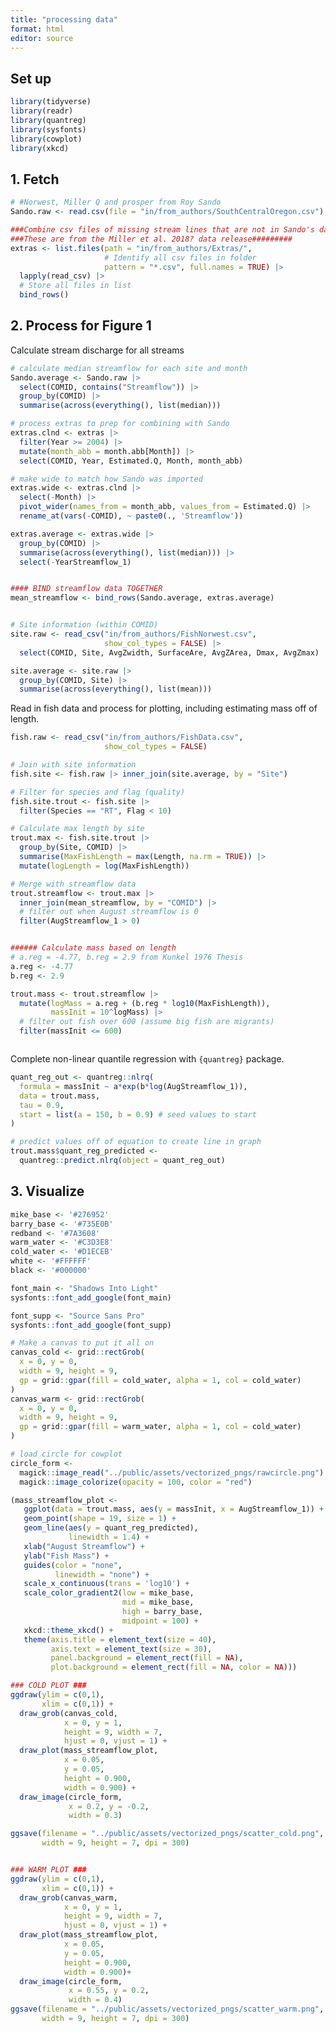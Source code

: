 ```yaml
---
title: "processing data"
format: html
editor: source
---
```


## Set up

```r

library(tidyverse)
library(readr)
library(quantreg)
library(sysfonts)
library(cowplot)
library(xkcd)

```

## 1. Fetch


```r
# #Norwest, Miller Q and prosper from Roy Sando
Sando.raw <- read.csv(file = "in/from_authors/SouthCentralOregon.csv") 

###Combine csv files of missing stream lines that are not in Sando's data release#########
###These are from the Miller et al. 2018? data release#########
extras <- list.files(path = "in/from_authors/Extras/", 
                     # Identify all csv files in folder
                     pattern = "*.csv", full.names = TRUE) |>
  lapply(read_csv) |>                                            
  # Store all files in list
  bind_rows()

```

## 2. Process for Figure 1

Calculate stream discharge for all streams

```r
# calculate median streamflow for each site and month
Sando.average <- Sando.raw |>
  select(COMID, contains("Streamflow")) |>
  group_by(COMID) |>
  summarise(across(everything(), list(median)))

# process extras to prep for combining with Sando
extras.clnd <- extras |> 
  filter(Year >= 2004) |>
  mutate(month_abb = month.abb[Month]) |>
  select(COMID, Year, Estimated.Q, Month, month_abb)

# make wide to match how Sando was imported
extras.wide <- extras.clnd |>
  select(-Month) |> 
  pivot_wider(names_from = month_abb, values_from = Estimated.Q) |>
  rename_at(vars(-COMID), ~ paste0(., 'Streamflow'))

extras.average <- extras.wide |>
  group_by(COMID) |>
  summarise(across(everything(), list(median))) |>
  select(-YearStreamflow_1)


#### BIND streamflow data TOGETHER
mean_streamflow <- bind_rows(Sando.average, extras.average)


# Site information (within COMID)
site.raw <- read_csv("in/from_authors/FishNorwest.csv",
                     show_col_types = FALSE) |>
  select(COMID, Site, AvgZwidth, SurfaceAre, AvgZArea, Dmax, AvgZmax)

site.average <- site.raw |>
  group_by(COMID, Site) |>
  summarise(across(everything(), list(mean)))

```

Read in fish data and process for plotting, including estimating mass off of length.

```r
fish.raw <- read_csv("in/from_authors/FishData.csv",
                     show_col_types = FALSE)

# Join with site information
fish.site <- fish.raw |> inner_join(site.average, by = "Site")

# Filter for species and flag (quality)
fish.site.trout <- fish.site |>
  filter(Species == "RT", Flag < 10)

# Calculate max length by site
trout.max <- fish.site.trout |> 
  group_by(Site, COMID) |>
  summarise(MaxFishLength = max(Length, na.rm = TRUE)) |>
  mutate(logLength = log(MaxFishLength)) 

# Merge with streamflow data
trout.streamflow <- trout.max |>
  inner_join(mean_streamflow, by = "COMID") |>
  # filter out when August streamflow is 0
  filter(AugStreamflow_1 > 0)


###### Calculate mass based on length
# a.reg = -4.77, b.reg = 2.9 from Kunkel 1976 Thesis
a.reg <- -4.77
b.reg <- 2.9

trout.mass <- trout.streamflow |>
  mutate(logMass = a.reg + (b.reg * log10(MaxFishLength)),
         massInit = 10^logMass) |>
  # filter out fish over 600 (assume big fish are migrants)
  filter(massInit <= 600)



```

Complete non-linear quantile regression with `{quantreg}` package.

```r
quant_reg_out <- quantreg::nlrq(
  formula = massInit ~ a*exp(b*log(AugStreamflow_1)),
  data = trout.mass,
  tau = 0.9,
  start = list(a = 150, b = 0.9) # seed values to start
)

# predict values off of equation to create line in graph
trout.mass$quant_reg_predicted <- 
  quantreg::predict.nlrq(object = quant_reg_out)


```


## 3. Visualize
```r
mike_base <- '#276952'
barry_base <- '#735E0B'
redband <- '#7A3608'
warm_water <- '#C3D3E8'
cold_water <- '#D1ECEB'
white <- '#FFFFFF'
black <- '#000000'

font_main <- "Shadows Into Light"
sysfonts::font_add_google(font_main)

font_supp <- "Source Sans Pro"
sysfonts::font_add_google(font_supp)

# Make a canvas to put it all on
canvas_cold <- grid::rectGrob(
  x = 0, y = 0, 
  width = 9, height = 9,
  gp = grid::gpar(fill = cold_water, alpha = 1, col = cold_water)
)
canvas_warm <- grid::rectGrob(
  x = 0, y = 0, 
  width = 9, height = 9,
  gp = grid::gpar(fill = warm_water, alpha = 1, col = cold_water)
)

# load circle for cowplot
circle_form <- 
  magick::image_read("../public/assets/vectorized_pngs/rawcircle.png") |>
  magick::image_colorize(opacity = 100, color = "red")
```



```r

(mass_streamflow_plot <-
   ggplot(data = trout.mass, aes(y = massInit, x = AugStreamflow_1)) +
   geom_point(shape = 19, size = 1) + 
   geom_line(aes(y = quant_reg_predicted),
             linewidth = 1.4) +
   xlab("August Streamflow") +
   ylab("Fish Mass") +
   guides(color = "none",
          linewidth = "none") +
   scale_x_continuous(trans = 'log10') +
   scale_color_gradient2(low = mike_base,
                         mid = mike_base,
                         high = barry_base,
                         midpoint = 100) +
   xkcd::theme_xkcd() +
   theme(axis.title = element_text(size = 40),
         axis.text = element_text(size = 30),
         panel.background = element_rect(fill = NA),
         plot.background = element_rect(fill = NA, color = NA))) 

```

```r

### COLD PLOT ###
ggdraw(ylim = c(0,1), 
       xlim = c(0,1)) +
  draw_grob(canvas_cold,
            x = 0, y = 1,
            height = 9, width = 7,
            hjust = 0, vjust = 1) +
  draw_plot(mass_streamflow_plot,
            x = 0.05,
            y = 0.05,
            height = 0.900,
            width = 0.900) +
  draw_image(circle_form, 
             x = 0.2, y = -0.2,
             width = 0.3)

ggsave(filename = "../public/assets/vectorized_pngs/scatter_cold.png", 
       width = 9, height = 7, dpi = 300)


### WARM PLOT ###
ggdraw(ylim = c(0,1), 
       xlim = c(0,1)) +
  draw_grob(canvas_warm,
            x = 0, y = 1,
            height = 9, width = 7,
            hjust = 0, vjust = 1) +
  draw_plot(mass_streamflow_plot,
            x = 0.05,
            y = 0.05,
            height = 0.900,
            width = 0.900)+
  draw_image(circle_form, 
             x = 0.55, y = 0.2,
             width = 0.4)
ggsave(filename = "../public/assets/vectorized_pngs/scatter_warm.png", 
       width = 9, height = 7, dpi = 300)
```